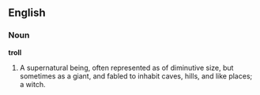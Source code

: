 ==English==

===Noun===

'''troll'''

#A supernatural being, often represented as of diminutive size, but sometimes as a giant, and fabled to inhabit caves, hills, and like places; a witch.